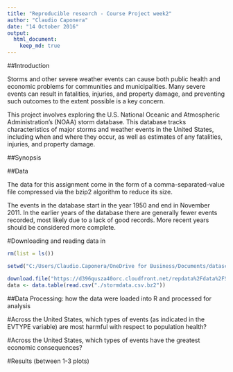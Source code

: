 ```yaml
---
title: "Reproducible research - Course Project week2"
author: "Claudio Caponera"
date: "14 October 2016"
output:
  html_document:
    keep_md: true
---
```


##Introduction

Storms and other severe weather events can cause both public health and economic problems for communities and municipalities. Many severe events can result in fatalities, injuries, and property damage, and preventing such outcomes to the extent possible is a key concern.

This project involves exploring the U.S. National Oceanic and Atmospheric Administration's (NOAA) storm database. This database tracks characteristics of major storms and weather events in the United States, including when and where they occur, as well as estimates of any fatalities, injuries, and property damage.

##Synopsis



##Data

The data for this assignment come in the form of a comma-separated-value file compressed via the bzip2 algorithm to reduce its size.

The events in the database start in the year 1950 and end in November 2011. In the earlier years of the database there are generally fewer events recorded, most likely due to a lack of good records. More recent years should be considered more complete.

#Downloading and reading data in

```r
rm(list = ls())

setwd("C:/Users/Claudio.Caponera/OneDrive for Business/Documents/datascience/Reproducible_Research")

download.file("https://d396qusza40orc.cloudfront.net/repdata%2Fdata%2FStormData.csv.bz2",destfile="./stormdata.csv.bz2")
data <- data.table(read.csv("./stormdata.csv.bz2"))
```

##Data Processing: how the data were loaded into R and processed for analysis

#Across the United States, which types of events (as indicated in the EVTYPE variable) are most harmful with respect to population health?


#Across the United States, which types of events have the greatest economic consequences?


#Results (between 1-3 plots)


